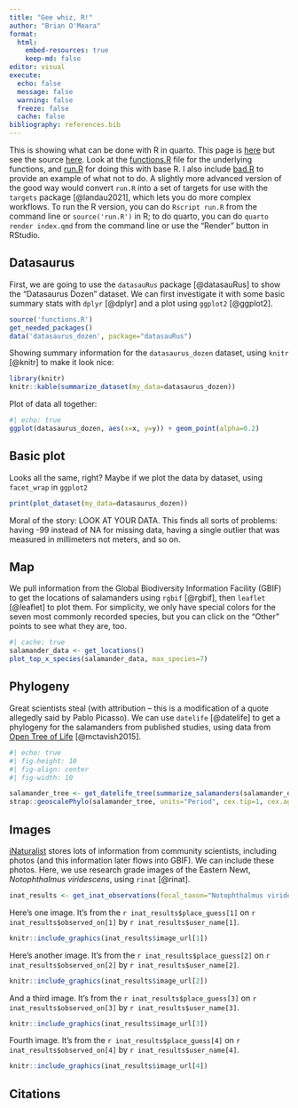 ```yaml
---
title: "Gee whiz, R!"
author: "Brian O'Meara"
format:
  html:
    embed-resources: true
    keep-md: false
editor: visual
execute:
  echo: false
  message: false
  warning: false
  freeze: false
  cache: false
bibliography: references.bib
---
```


This is showing what can be done with R in quarto. This page is [here](https://bomeara.github.io/geewhizR/) but see the source [here](https://github.com/bomeara/geewhizR). Look at the [functions.R](https://github.com/bomeara/geewhizR/blob/main/functions.R) file for the underlying functions, and [run.R](https://github.com/bomeara/geewhizR/blob/main/run.R) for doing this with base R. I also include [bad.R](https://github.com/bomeara/geewhizR/blob/main/bad.R) to provide an example of what not to do. A slightly more advanced version of the good way would convert `run.R` into a set of targets for use with the `targets` package [@landau2021], which lets you do more complex workflows. To run the R version, you can do `Rscript run.R` from the command line or `source('run.R')` in R; to do quarto, you can do `quarto render index.qmd` from the command line or use the "Render" button in RStudio.

::: panel-tabset
## Datasaurus

First, we are going to use the `datasauRus` package [@datasauRus] to show the "Datasaurus Dozen" dataset. We can first investigate it with some basic summary stats with `dplyr` [@dplyr] and a plot using `ggplot2` [@ggplot2].

```r
source('functions.R')
get_needed_packages()
data('datasaurus_dozen', package="datasauRus")
```

Showing summary information for the `datasaurus_dozen` dataset, using `knitr` [@knitr] to make it look nice:

```r
library(knitr)
knitr::kable(summarize_dataset(my_data=datasaurus_dozen))
```

Plot of data all together:

```r
#| echo: true
ggplot(datasaurus_dozen, aes(x=x, y=y)) + geom_point(alpha=0.2)
```

## Basic plot

Looks all the same, right? Maybe if we plot the data by dataset, using `facet_wrap` in `ggplot2`

```r
print(plot_dataset(my_data=datasaurus_dozen))
```

Moral of the story: LOOK AT YOUR DATA. This finds all sorts of problems: having -99 instead of NA for missing data, having a single outlier that was measured in millimeters not meters, and so on.

## Map

We pull information from the Global Biodiversity Information Facility (GBIF) to get the locations of salamanders using `rgbif` [@rgbif], then `leaflet` [@leaflet] to plot them. For simplicity, we only have special colors for the seven most commonly recorded species, but you can click on the "Other" points to see what they are, too.

```r
#| cache: true
salamander_data <- get_locations()
plot_top_x_species(salamander_data, max_species=7)
```

## Phylogeny

Great scientists steal (with attribution -- this is a modification of a quote allegedly said by Pablo Picasso). We can use `datelife` [@datelife] to get a phylogeny for the salamanders from published studies, using data from [Open Tree of Life](https://www.inaturalist.org) [@mctavish2015].

```r
#| echo: true
#| fig.height: 10
#| fig-align: center
#| fig-width: 10

salamander_tree <- get_datelife_tree(summarize_salamanders(salamander_data))
strap::geoscalePhylo(salamander_tree, units="Period", cex.tip=1, cex.age=1, cex.ts=1)	

```

## Images

[iNaturalist](https://www.inaturalist.org) stores lots of information from community scientists, including photos (and this information later flows into GBIF). We can include these photos. Here, we use research grade images of the Eastern Newt, *Notophthalmus viridescens*, using `rinat` [@rinat].

```r
inat_results <- get_inat_observations(focal_taxon="Notophthalmus viridescens")
```

Here's one image. It's from the `r inat_results$place_guess[1]` on `r inat_results$observed_on[1]` by `r inat_results$user_name[1]`.

```r
knitr::include_graphics(inat_results$image_url[1]) 
```

Here's another image. It's from the `r inat_results$place_guess[2]` on `r inat_results$observed_on[2]` by `r inat_results$user_name[2]`.

```r
knitr::include_graphics(inat_results$image_url[2]) 
```

And a third image. It's from the `r inat_results$place_guess[3]` on `r inat_results$observed_on[3]` by `r inat_results$user_name[3]`.

```r
knitr::include_graphics(inat_results$image_url[3]) 
```

Fourth image. It's from the `r inat_results$place_guess[4]` on `r inat_results$observed_on[4]` by `r inat_results$user_name[4]`.

```r
knitr::include_graphics(inat_results$image_url[4]) 
```
:::

## Citations